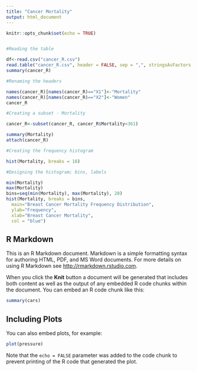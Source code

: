 ```yaml
---
title: "Cancer Mortality"
output: html_document
---
```


```r
knitr::opts_chunk$set(echo = TRUE)


#Reading the table

df<-read.csv("cancer_R.csv")
read.table("cancer_R.csv", header = FALSE, sep = ",", stringsAsFactors = FALSE)
summary(cancer_R)

#Renaming the headers

names(cancer_R)[names(cancer_R)=="X1"]<-"Mortality"
names(cancer_R)[names(cancer_R)=="X2"]<-"Women"
cancer_R

#Creating a subset - Mortality

cancer_R<-subset(cancer_R, cancer_R$Mortality<361)

summary(Mortality)
attach(cancer_R)

#Creating the frequency histogram

hist(Mortality, breaks = 18)

#Designing the histogram; bins, labels

min(Mortality)
max(Mortality)
bins=seq(min(Mortality), max(Mortality), 20)
hist(Mortality, breaks = bins,
  main="Breast Cancer Mortality Frequency Distribution",
  ylab="Frequency",
  xlab="Breast Cancer Mortality",
  col = "blue")


```

## R Markdown

This is an R Markdown document. Markdown is a simple formatting syntax for authoring HTML, PDF, and MS Word documents. For more details on using R Markdown see <http://rmarkdown.rstudio.com>.

When you click the **Knit** button a document will be generated that includes both content as well as the output of any embedded R code chunks within the document. You can embed an R code chunk like this:

```r
summary(cars)
```

## Including Plots

You can also embed plots, for example:

```r
plot(pressure)
```

Note that the `echo = FALSE` parameter was added to the code chunk to prevent printing of the R code that generated the plot.
